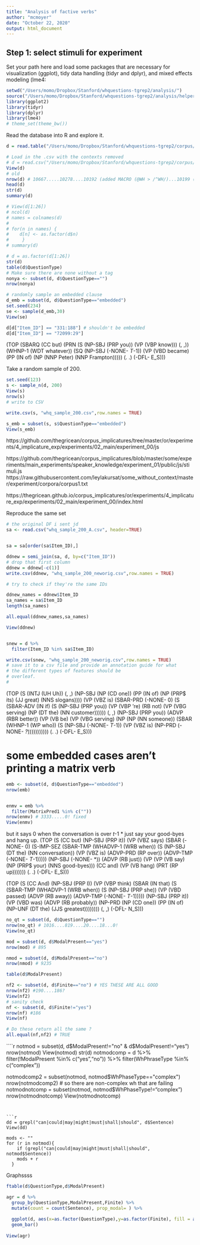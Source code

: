 ```yaml
---
title: "Analysis of factive verbs"
author: "mcmoyer"
date: "October 22, 2020"
output: html_document
---
```

  
## Step 1: select stimuli for experiment
  
Set your path here and load some packages that are necessary for visualization 
(ggplot), tidy data handling (tidyr and dplyr), and mixed effects modeling (lme4:
                                                                                                                                                               
```r
setwd("/Users/momo/Dropbox/Stanford/whquestions-tgrep2/analysis/")
source("/Users/momo/Dropbox/Stanford/whquestions-tgrep2/analysis/helpers.R")
library(ggplot2)
library(tidyr)
library(dplyr)
library(lme4)
# theme_set(theme_bw())
```

Read the database into R and explore it.
```r
d = read.table("/Users/momo/Dropbox/Stanford/whquestions-tgrep2/corpus/results/swbd.tab",sep="\t",header=T,quote="")

# Load in the .csv with the contexts removed
# d = read.csv("/Users/momo/Dropbox/Stanford/whquestions-tgrep2/corpus/swbd_nocntxt.csv",header=T)
View(d)
# old
nrow(d) # 10667.....10278....10192 (added MACRO (@WH > /^WH/)...10199 (@WH >> /^WH)
head(d)
str(d)
summary(d)

# View(d[1:26])
# ncol(d)
# names = colnames(d)
# 
# for(n in names) {
#    d[n] <- as.factor(d$n)
#     }
# summary(d)

# d = as.factor(d[1:26])
str(d)
table(d$QuestionType)
# Make sure there are none without a tag
nonya <- subset(d, d$QuestionType=="")
nrow(nonya)

# randomly sample an embedded clause
d_emb = subset(d, d$QuestionType=="embedded")
set.seed(234)
se <- sample(d_emb,30)
View(se)

d[d["Item_ID"] == "331:188"] # shouldn't be embedded
d[d["Item_ID"] == "72099:29"]
```

(TOP (SBARQ (CC but) (PRN (S (NP-SBJ (PRP you)) (VP (VBP know))) (, ,)) 
(WHNP-1 (WDT whatever)) 
(SQ (NP-SBJ (-NONE- *T*-1)) 
    (VP (VBD became) 
        (PP (IN of) (NP (NNP Peter) (NNP Frampton))))) (. .) (-DFL- E_S)))








Take a random sample of 200.
```r
set.seed(123)
s <- sample_n(d, 200)
View(s)
nrow(s)
# write to CSV

write.csv(s, "whq_sample_200.csv",row.names = TRUE)

s_emb = subset(s, s$QuestionType=="embedded")
View(s_emb)

```
https://github.com/thegricean/corpus_implicatures/tree/master/or/experiments/4_implicature_exp/experiments/02_main/experiment_00/js

https://github.com/thegricean/corpus_implicatures/blob/master/some/experiments/main_experiments/speaker_knowledge/experiment_01/public/js/stimuli.js
https://raw.githubusercontent.com/leylakursat/some_without_context/master/experiment/corpora/corpus1.txt

https://thegricean.github.io/corpus_implicatures/or/experiments/4_implicature_exp/experiments/02_main/experiment_00/index.html


Reproduce the same set
```r
# the original DF i sent jd
sa <- read.csv("whq_sample_200_A.csv", header=TRUE)


sa = sa[order(sa$Item_ID),]

ddnew = semi_join(sa, d, by=c("Item_ID"))
# drop that first column
ddnew = ddnew[-c(1)]
write.csv(ddnew, "whq_sample_200_neworig.csv",row.names = TRUE)

# try to check if they're the same IDs

ddnew_names = ddnew$Item_ID
sa_names = sa$Item_ID
length(sa_names)

all.equal(ddnew_names,sa_names)

View(ddnew)


snew = d %>%
  filter(Item_ID %in% sa$Item_ID)

write.csv(snew, "whq_sample_200_neworig.csv",row.names = TRUE)
# save it to a csv file and provide an annotation guide for what 
# the different types of features should be
# overleaf. 
# 
```

(TOP (S (INTJ (UH Uh)) 
        (, ,) 
        (NP-SBJ (NP (CD one)) 
                (PP (IN of) (NP (PRP$ its) (JJ great) (NNS slogans)))) 
        (VP (VBZ is) (SBAR-PRD (-NONE- 0) 
        (S (SBAR-ADV (IN if) (S (NP-SBJ (PRP you)) (VP (VBP 're) (RB not) (VP (VBG serving) (NP (DT the) (NN customer)))))) 
        (, ,) (NP-SBJ (PRP you)) (ADVP (RBR better)) 
        (VP (VB be) (VP (VBG serving) 
                        (NP (NP (NN someone)) 
                            (SBAR (WHNP-1 (WP who)) 
                                  (S (NP-SBJ (-NONE- *T*-1)) (VP (VBZ is) (NP-PRD (-NONE- *?*))))))))))) (. .) (-DFL- E_S)))


# some embedded cases aren't printing a matrix verb
```r
emb <- subset(d, d$QuestionType=="embedded")
nrow(emb)


enmv = emb %>%
  filter(MatrixPred1 %in% c(""))
nrow(enmv) # 3333.....0! fixed
View(enmv)

```

but it says 0 when the conversation is over *t*-1 * just say your good-byes and hang up.
(TOP (S (CC but) 
        (NP-SBJ (PRP it)) 
        (VP (VBZ says) 
            (SBAR (-NONE- 0) 
                  (S-IMP-SEZ (SBAR-TMP (WHADVP-1 (WRB when)) 
                                      (S (NP-SBJ (DT the) (NN conversation)) (VP (VBZ is) (ADVP-PRD (RP over)) (ADVP-TMP (-NONE- *T*-1))))) (NP-SBJ (-NONE- *)) (ADVP (RB just)) (VP (VP (VB say) (NP (PRP$ your) (NNS good-byes))) (CC and) (VP (VB hang) (PRT (RP up))))))) (. .) (-DFL- E_S)))



(TOP (S (CC And) (NP-SBJ (PRP I)) 
                  (VP (VBP think) 
                      (SBAR (IN that) 
                            (S (SBAR-TMP (WHADVP-1 (WRB when)) 
                                (S (NP-SBJ (PRP she)) (VP (VBD passed) (ADVP (RB away)) (ADVP-TMP (-NONE- *T*-1))))) (NP-SBJ (PRP it)) (VP (VBD was) (ADVP (RB probably)) (NP-PRD (NP (CD one)) (PP (IN of) (NP-UNF (DT the) (JJS greatest)))))))) (, ,) (-DFL- N_S)))


```r
no_qt = subset(d, d$QuestionType=="")
nrow(no_qt) # 1016....819....20....18...0!
View(no_qt)

mod = subset(d, d$ModalPresent=="yes")
nrow(mod) # 895

nmod = subset(d, d$ModalPresent=="no")
nrow(nmod) # 9235

table(d$ModalPresent)

nf2 <- subset(d, d$Finite=="no") # YES THESE ARE ALL GOOD
nrow(nf2) #190....186?
View(nf2)
# sanity check
nf <- subset(d, d$Finite!="yes") 
nrow(nf) #186
View(nf)

# Do these return all the same ?
all.equal(nf,nf2) # TRUE
````




````r
notmod = subset(d, d$ModalPresent!="no" & d$ModalPresent!="yes")
nrow(notmod)
View(notmod)
str(d)
notmodcomp = d %>%
  filter(!ModalPresent %in% c("yes","no")) %>%
  filter(WhPhraseType %in% c("complex"))

notmodcomp2 = subset(notmod, notmod$WhPhaseType=="complex")
nrow(notmodcomp2) # so there are non-complex wh that are failing
notmodnotcomp = subset(notmod, notmod$WhPhaseType!="complex")
nrow(notmodnotcomp)
View(notmodnotcomp)

```


```r
dd = grepl("can|could|may|might|must|shall|should", d$Sentence)
View(dd)

mods <- ""
for (r in notmod){
    if (grepl("can|could|may|might|must|shall|should", notmod$Sentence))
    mods + r
  }
```

Graphssss

```r
ftable(d$QuestionType,d$ModalPresent)

agr = d %>%
  group_by(QuestionType,ModalPresent,Finite) %>%
  mutate(count = count(Sentence), prop_modal= ) %>%
  
  ggplot(d, aes(x=as.factor(QuestionType),y=as.factor(Finite), fill = as.factor(ModalPresent))) +
  geom_bar()
  
View(agr)

```


